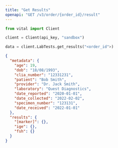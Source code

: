 ```yaml
---
title: "Get Results"
openapi: "GET /v3/order/{order_id}/result"
---
```


<RequestExample>

```python Python
from vital import Client

client = Client(api_key, "sandbox")

data = client.LabTests.get_results("<order_id">)

```

</RequestExample>

<ResponseExample>

```json Response
{
  "metadata": {
    "age": 19,
    "dob": "18/08/1993",
    "clia_number": "12331231",
    "patient": "Bob Smith",
    "provider": "Dr. Jack Smith",
    "laboratory": "Quest Diagnostics",
    "date_reported": "2020-01-01",
    "date_collected": "2022-02-02",
    "specimen_number": "123131",
    "date_received": "2022-01-01"
  },
  "results": {
    "[marker]": {},
    "ige": {},
    "fsh": {}
  }
}
```

</ResponseExample>
